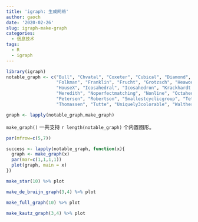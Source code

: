 ```yaml
---
title: 'igraph: 生成网络'
author: gaoch
date: '2020-02-26'
slug: igraph-make-graph
categories:
  - 信息技术
tags:
  - R
  - igraph
---
```



```r
library(igraph)
notable_graph <- c("Bull", "Chvatal", "Coxeter", "Cubical", "Diamond", "Dodecahedral", "Dodecahedron", 
                   "Folkman", "Franklin", "Frucht", "Grotzsch", "Heawood", "Herschel", "House", 
                   "HouseX", "Icosahedral", "Icosahedron", "Krackhardt kite", "Levi", "McGee", 
                   "Meredith", "Noperfectmatching", "Nonline", "Octahedral", "Octahedron", 
                   "Petersen", "Robertson", "Smallestcyclicgroup", "Tetrahedral", "Tetrahedron", 
                   "Thomassen", "Tutte", "Uniquely3colorable", "Walther", "Zachary")

graph <- lapply(notable_graph,make_graph)
```

`make_graph()` 一共支持 `r length(notable_graph)` 个内置图形。

```r
par(mfrow=c(5,7))

success <- lapply(notable_graph, function(x){
  graph <- make_graph(x)
  par(mar=c(1,1,1,1))
  plot(graph, main = x)
})
```


```r
make_star(10) %>% plot

make_de_bruijn_graph(3,4) %>% plot

make_full_graph(10) %>% plot

make_kautz_graph(3,4) %>% plot
```

